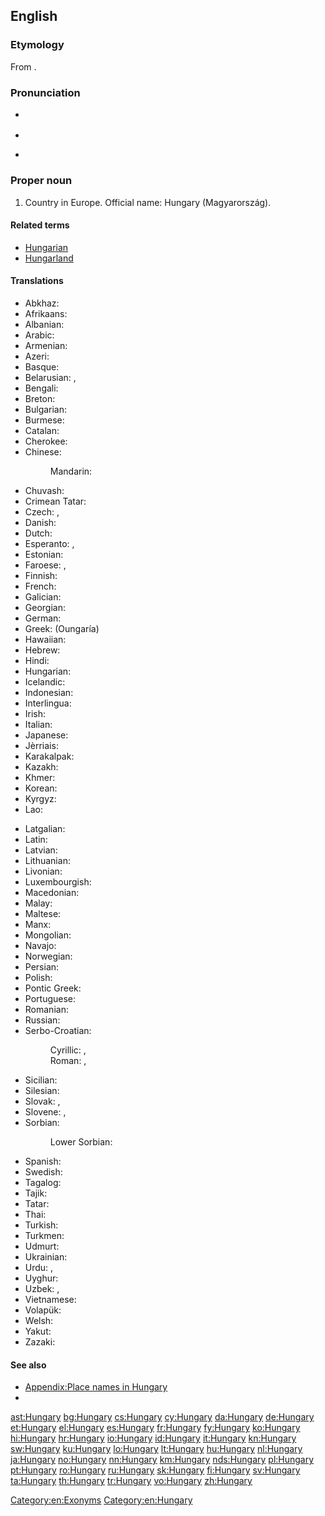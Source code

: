 ==English==

===Etymology===
From {{etyl|ML.|en}} {{term|Hungaria|lang=la}}.

===Pronunciation===
* {{a|UK|US}} {{IPA|/ˈhʌŋ.ɡə.ɹi/}}
* {{audio|en-us-Hungary.ogg|Audio (US)}}
* {{homophones|lang=en|hungry}} {{qualifier|in some accents}}

===Proper noun===
{{wikipedia}}
{{en-proper noun}}

# Country in Europe. Official name: Hungary (Magyarország).

====Related terms====
* [[Hungarian]]
* [[Hungarland]]

====Translations====
{{trans-top|the country}}
* Abkhaz: {{t|ab|Мадиартәыла|tr=Madiartwyla|sc=Cyrl}}
* Afrikaans: {{t|af|Hongarye}}
* Albanian: {{t+|sq|Hungaria}}
* Arabic: {{t|ar|المجر|m|tr=al-májar|sc=Arab}}
* Armenian: {{t|hy|Հունգարիա|tr=Hungaria|sc=Armn}}
* Azeri: {{t+|az|Macarıstan}}
* Basque: {{t+|eu|Hungaria}}
* Belarusian: {{t|be|Венгрыя|f|tr=Vénhryja|sc=Cyrl}}, {{t|be|Вугоршчына|f|tr=Vuhórščyna|sc=Cyrl}}
* Bengali: {{t|bn|হাঙ্গেরি|tr=hangeri|sc=Beng}}
* Breton: {{t|br|Hungaria}}
* Bulgarian: {{t+|bg|Унгария|f|tr=Ungárija|sc=Cyrl}}
* Burmese: {{t|my|ဟန်ဂေရီနိုင်ငံ|sc=Mymr}}
* Catalan: {{t+|ca|Hongria|f}}
* Cherokee: {{t|chr|ᎲᎦᎵᏱ|tr=Hvgaliyi|sc=Cher}}
* Chinese:
*: Mandarin: {{t+|cmn|匈牙利|tr=Xiōngyálì|sc=Hani}}
* Chuvash: {{t|cv|Венгри|tr=Vengri|sc=Cyrl}}
* Crimean Tatar: {{t|crh|Macaristan}}
* Czech: {{t+|cs|Maďarsko|n}}, {{t|cs|Uhry|p}} {{qualifier|before 1918}}
* Danish: {{t+|da|Ungarn}}
* Dutch: {{t+|nl|Hongarije|n}}
* Esperanto: {{t|eo|Hungario}}, {{t|eo|Hungarujo}}
* Estonian: {{t+|et|Ungari}}
* Faroese: {{t|fo|Ungarn}}, {{qualifier|historically}} {{t|fo|Húnaland|n}}
* Finnish: {{t+|fi|Unkari}}
* French: {{t+|fr|Hongrie|f}}
* Galician: {{t+|gl|Hungría|f}}
* Georgian: {{t|ka|უნგრეთი|tr=ungreti|sc=Geor}}
* German: {{t+|de|Ungarn|n}}
* Greek: {{t+|el|Ουγγαρία|f|sc=Grek}} (Oungaría)
* Hawaiian: {{t|haw|Hunakalia}}
* Hebrew: {{t+|he|הונגריה|f|tr=Hungarya|sc=Hebr}}
* Hindi: {{t+|hi|हंगरी|tr=haṅgarī|sc=Deva}}
* Hungarian: {{t+|hu|Magyarország}}
* Icelandic: {{t+|is|Ungverjaland|n}}
* Indonesian: {{t|id|Hongaria}}
* Interlingua: {{t|ia|Hungaria}}
* Irish: {{t|ga|Ungáir|alt=An Ungáir}}
* Italian: {{t+|it|Ungheria|f}}
* Japanese: {{t+|ja|ハンガリー|tr=Hangarī}}
* Jèrriais: {{t|roa-jer|Hongrie|f}}
* Karakalpak: {{t|kaa|Vengriya}}
* Kazakh: {{t|kk|Мажарстан|tr=Majarstán|sc=Cyrl}}
* Khmer: {{t|km|ហុងគ្រី|sc=Khmr|tr=hongkrii}}
* Korean: {{t+|ko|헝가리|tr=Heonggari|sc=Hang}}
* Kyrgyz: {{t|ky|Венгрия|tr=Vengriya|sc=Cyrl}}
* Lao: {{t+|lo|ຮົງກາລີ|tr=hong-kā-lī|sc=Laoo}}
{{trans-mid}}
* Latgalian: {{t|ltg|Vengreja|f}}
* Latin: {{t|la|Hungaria|f}}
* Latvian: {{t+|lv|Ungārija|f}}
* Lithuanian: {{t+|lt|Vengrija|f}}
* Livonian: {{t|liv|Ungārmō}}
* Luxembourgish: {{t+|lb|Ungarn|n}}
* Macedonian: {{t+|mk|Унгарија|f|tr=Ungárija|sc=Cyrl}}
* Malay: {{t|ms|Hungary}}
* Maltese: {{t|mt|Ungerija|alt=l-Ungerija}}
* Manx: {{t|gv|Ungaar|f|alt=Yn Ungaar}}
* Mongolian: {{t|mn|Унгар|tr=Ungar|sc=Cyrl}}
* Navajo: {{t|nv|Hángewii}}
* Norwegian: {{t+|no|Ungarn}}
* Persian: {{t+|fa|مجارستان|tr=Majârestân|sc=fa-Arab}}
* Polish: {{t+|pl|Węgry|p}}
* Pontic Greek: {{t|pnt|Ουγγαρία}}
* Portuguese: {{t+|pt|Hungria|f}}
* Romanian: {{t+|ro|Ungaria|f}}
* Russian: {{t+|ru|Венгрия|f|tr=Véngrija|sc=Cyrl}}
* Serbo-Croatian:
*: Cyrillic: {{t|sh|Ма̏ђарска|f|sc=Cyrl}}, {{t|sh|Ма̏џарска|f|sc=Cyrl}}
*: Roman: {{t|sh|Mȁđarskā|f}}, {{t|sh|Mȁdžarskā|f}}
* Sicilian: {{t|scn|Unghirìa|f}}
* Silesian: {{t|szl|Madźary|p}}
* Slovak: {{t|sk|Maďarsko|n}}, {{t|sk|Uhorsko|n}} {{qualifier|before 1918}}
* Slovene: {{t|sl|Madžárska|f}}, {{qualifier|historical}} {{t|sl|Ógrska|f}}
* Sorbian:
*: Lower Sorbian: {{t|dsb|Hungorska|f}}
* Spanish: {{t+|es|Hungría|f}}
* Swedish: {{t+|sv|Ungern}}
* Tagalog: {{t|tl|Unggarya}}
* Tajik: {{t|tg|Маҷористон|tr=Majoriston|sc=Cyrl}}
* Tatar: {{t|tt|Венгрия|tr=Vengrija|sc=Cyrl}}
* Thai: {{t+|th|ฮังการี|tr=hanggaaree|sc=Thai}}
* Turkish: {{t+|tr|Macaristan}}
* Turkmen: {{t|tk|Wengriýa}}
* Udmurt: {{t|udm|Венгрия|sc=Cyrl}}
* Ukrainian: {{t+|uk|Угорщина|f|tr=Uhórščyna|sc=Cyrl}}
* Urdu: {{t|ur|مجارستان|tr=majāristān|sc=ur-Arab}}, {{t|ur|ہنگری|tr=haṅgarī|sc=ur-Arab}}
* Uyghur: {{t|ug|ۋېنگرىيە|sc=ug-Arab}}
* Uzbek: {{t+|uz|Mojariston}}, {{t|uz|Vengriya}}
* Vietnamese: {{t|vi|Hungary}}
* Volapük: {{t+|vo|Macarän}}
* Welsh: {{t+|cy|Hwngari}}
* Yakut: {{t|sah|Мадьаар Сирэ|tr=Mad'aar Sire|sc=Cyrl}}
* Zazaki: {{qualifier|Southern Zazaki}} {{t|zza|Macarıstan}}
{{trans-bottom}}

====See also====
* [[Appendix:Place names in Hungary]]
* {{list:countries of Europe/en}}

[[Category:en:Exonyms]]
[[Category:en:Hungary]]

[[ast:Hungary]]
[[bg:Hungary]]
[[cs:Hungary]]
[[cy:Hungary]]
[[da:Hungary]]
[[de:Hungary]]
[[et:Hungary]]
[[el:Hungary]]
[[es:Hungary]]
[[fr:Hungary]]
[[fy:Hungary]]
[[ko:Hungary]]
[[hi:Hungary]]
[[hr:Hungary]]
[[io:Hungary]]
[[id:Hungary]]
[[it:Hungary]]
[[kn:Hungary]]
[[sw:Hungary]]
[[ku:Hungary]]
[[lo:Hungary]]
[[lt:Hungary]]
[[hu:Hungary]]
[[nl:Hungary]]
[[ja:Hungary]]
[[no:Hungary]]
[[nn:Hungary]]
[[km:Hungary]]
[[nds:Hungary]]
[[pl:Hungary]]
[[pt:Hungary]]
[[ro:Hungary]]
[[ru:Hungary]]
[[sk:Hungary]]
[[fi:Hungary]]
[[sv:Hungary]]
[[ta:Hungary]]
[[th:Hungary]]
[[tr:Hungary]]
[[vo:Hungary]]
[[zh:Hungary]]